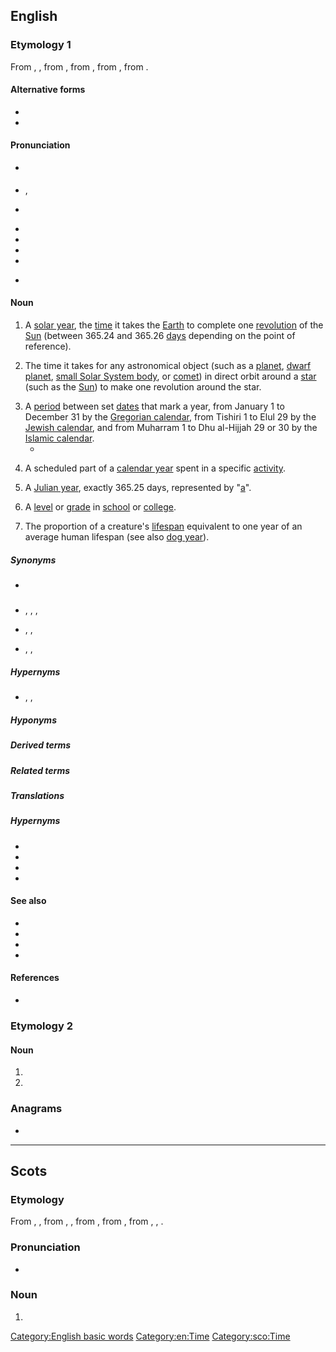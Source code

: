 ==English==

===Etymology 1===
From {{inh|en|enm|yeer}}, {{m|enm|yere}}, from {{inh|en|ang|ġēar||year}}, from {{inh|en|gmw-pro|*jār}}, from {{inh|en|gem-pro|*jērą||year}}, from {{inh|en|ine-pro|*yóh₁r̥|t=year, spring}}.

====Alternative forms====
* {{alter|en|yeah||eye dialect}}
* {{alter|en|yeer|yeere||both obsolete}}

====Pronunciation====
* {{a|RP}} {{IPA|en|/jɪə/}}
* {{a|GenAm}} {{enPR|yîr}}, {{IPA|en|/jɪɹ/}}
* {{a|Wales|other regions}} {{IPA|en|/jɜː/}}
* {{audio|en|En-uk-a year.ogg|Audio (UK)}}
* {{audio|en|en-us-year.ogg|Audio (US)}}
* {{hyphenation|en|year}}
* {{rhymes|en|ɪə(r)}}
* {{rhymes|en|ɜː(r)}} {{qualifier|regional}}

====Noun====
{{en-noun}}

# A [[solar year]], the [[time]] it takes the [[Earth]] to complete one [[revolution]] of the [[Sun]] (between 365.24 and 365.26 [[day]]s depending on the point of reference).
#: {{ux|en|we moved to this town a '''year''' ago;&nbsp; I quit smoking exactly one '''year''' ago}}
# {{lb|en|by extension}} The time it takes for any astronomical object (such as a [[planet]], [[dwarf planet]], [[small Solar System body]], or [[comet]]) in direct orbit around a [[star]] (such as the [[Sun]]) to make one revolution around the star.
#: {{ux|en|Mars goes around the sun once in a Martian '''year''', or 1.88 Earth years.}}
# A [[period]] between set [[date]]s that mark a year, from January 1 to December 31 by the [[Gregorian calendar]], from Tishiri 1 to Elul 29 by the [[Jewish calendar]], and from Muharram 1 to Dhu al-Hijjah 29 or 30 by the [[Islamic calendar]].
#* {{quote-journal|en|date=2013-07-20|volume=408|issue=8845|magazine={{w|The Economist}}
|title=[http://www.economist.com/news/http://www.economist.com/news/business/21582001-army-new-online-courses-scaring-wits-out-traditional-universities-can-they The attack of the MOOCs]
|passage=Dotcom mania was slow in coming to higher education, but now it has the venerable industry firmly in its grip. Since the launch early last '''year''' of Udacity and Coursera, two Silicon Valley start-ups offering free education through MOOCs, massive open online courses, the ivory towers of academia have been shaken to their foundations.}}
#: {{ux|en|A normal '''year''' has 365 full days, but there are 366 days in a leap '''year'''.}}
#: {{ux|en|I was born in the '''year''' 1950.}}
#: {{ux|en|This Chinese '''year''' is the '''year''' of the Rooster.}}
# A scheduled part of a [[calendar year]] spent in a specific [[activity]].
#: {{ux|en|During this school '''year''' I have to get up at 6:30 to catch the bus.}}
# {{lb|en|sciences}} A [[Julian year]], exactly 365.25 days, represented by "[[a]]".
# A [[level]] or [[grade]] in [[school]] or [[college]].
#: {{ux|en|Every second-'''year''' student must select an area of specialization.}}
#: {{ux|en|The exams in '''year''' 12 at high school are the most difficult.}}
# The proportion of a creature's [[lifespan]] equivalent to one year of an average human lifespan (see also [[dog year]]).
#: {{ux|en|Geneticists have created baker's yeast that can live to 800 in yeast '''years'''.}}

=====Synonyms=====
* {{sense|one revolution of the Sun by the Earth}} {{l|en|twelvemonth}}
* {{sense|time to make one revolution by any body}} {{l|en|anomalistic year}}, {{l|en|Gaussian year}}, {{l|en|sidereal year}}, {{l|en|tropical year}}
* {{sense|period between set dates}} {{l|en|calendar year}}, {{l|en|civil year}}, {{l|en|legal year}}
* {{sense|specific uses}} {{l|en|fiscal year}}, {{l|en|liturgical year}}, {{l|en|school year}}

=====Hypernyms=====
* {{l|en|decade}} {{qualifier|10 years}}, {{l|en|century}} {{qualifier|100 years}}, {{l|en|millennium}} {{qualifier|1000 years}}

=====Hyponyms=====
{{col4|en|base year
|birthyear
|calendar year
|civil year
|dog year
|donkey's years
|financial year
|fiscal year
|gap year
|golden years
|last year
|leap year
|legal year
|liturgical year
|lunar year
|school year
|sidereal year
|Sothic year
|solar year
|sunset years
|tax year
|twilight years
|year of our Lord
|year of our Lord Jesus Christ
|yesteryear
}}

=====Derived terms=====
{{der2|en
| 4-plus-billion-year
| all year round
| banner year
| Christmas comes but once a year
| multi-year
| multiyear
| two-year
| yearbook
| year-end
| yearhundred
| yearling
| year-long
| yearly
| year-round
| yearthousand
| yesteryear
| {{sense|1&thinsp;000&thinsp;000-year}} {{l|en|megayear}} ([[Myr]]), [[mega-annum]] ([[Ma]])
| {{sense|1&thinsp;000&thinsp;000&thinsp;000-year}} {{l|en|gigayear}} ([[Gyr]]), [[gigannum]] ([[Ga]])
}}

=====Related terms=====
{{rel4|en|{{l|en|in the year of our Lord}}, {{l|en|in the year of our Lord Jesus Christ}}, {{l|en|on in years}}, {{l|en|the year dot}}, {{l|en|year by year}}
|{{sense|smaller divisions}} ''see'' '''[[month#Related terms|month]]''', '''[[week#Related terms|week]]''', '''[[day#Related terms|day]]''', etc.
|{{sense|{{frac|4}}-year}} {{l|en|quarter}}, {{l|en|quarterly}}, {{l|en|season}}, {{l|en|seasonal}}
|{{sense|{{frac|3}}-year}} {{l|en|triannual}}
|{{sense|{{frac|2}}-year}} {{l|en|biannual}}, {{l|en|semiannual}}, {{l|en|twice-yearly}}
|{{sense|roughly one year}} {{l|en|quasi-annual}}
|{{sense|adj.}} {{l|en|yearly}}, {{l|en|annual}}, {{l|en|per annum}}
|{{sense|2-year}} {{l|en|biennium}}, {{l|en|biennial}}
|{{sense|3-year}} {{l|en|triennium}}, {{l|en|triennial}}, {{l|en|trieterical}}
|{{sense|4-year}} {{l|en|quadrennium}}, {{l|en|quadrennial}}
|{{sense|5-year}} {{l|en|quinquennium}}, {{l|en|quinquenniad}}, {{l|en|quintennium}}, {{l|en|quinquennial}}, {{l|en|quintennial}}
|{{sense|6-year}} {{l|en|sexennium}}, {{l|en|sexennial}}
|{{sense|7-year}} {{l|en|septennium}}, {{l|en|septennial}}, {{l|en|septennary}}, {{l|en|septenniad}}, {{l|en|septenary}}, {{l|en|septenarian}}, {{l|en|septennian}}, {{l|en|septennual}}
|{{sense|8-year}} {{l|en|octennium}}, {{l|en|octaeteris}}, {{l|en|octennial}}, {{l|en|octaeteric}}
|{{sense|9-year}} {{l|en|novennium}}, {{l|en|novennial}}, {{l|en|enneaeteric}}, {{l|en|enneatic}}
|{{sense|10-year}} {{l|en|decade}}, {{l|en|decennium}}, {{l|en|decadal}}, {{l|en|decennial}}
|{{sense|17-year}} {{l|en|septendecennial}}
|{{sense|19-year}} {{l|en|enneadecaeteris}}
|{{sense|20-year}} {{l|en|vicennium}}, {{l|en|vicennial}}
|{{sense|30-year}} {{l|en|tricennium}}, {{l|en|tricennial}}
|{{sense|100-year}} {{l|en|century}}, {{l|en|yearhundred}}, {{l|en|centennial}}, {{l|en|centenary}}, {{l|en|centuried}}
|{{sense|200-year}} {{l|en|bicentennial}}, {{l|en|bicentenary}}
|{{sense|300-year}} {{l|en|tricentennial}}, {{l|en|tricentenary}} [[tercentennial]], [[tercentenary]]
|{{sense|1000-year}} {{l|en|millennium}}, {{l|en|kiloyear}} ([[kyr]]), [[yearthousand]], [[millennial]]
|{{sense|3000-year}} {{l|en|termillenary}}
}}

=====Translations=====
{{multitrans|data=
{{trans-top|time it takes for the Earth to complete one revolution around the Sun}}
* Abkhaz: {{tt|ab|ашқәс}}
* Adyghe: {{tt|ady|гъэ}}, {{tt|ady|илъэс}}
* Afrikaans: {{tt+|af|jaar}}
* Akkadian: {{tt|akk|𒈬|f|tr=šattu|sc=Xsux}}
* Albanian: {{tt+|sq|vit|m}}
* Amharic: {{tt|am|አመት|f|sc=Ethi}}
* Antillean Creole: {{tt|gcf|lanné}}
* Arabic: {{tt|ar|عَام}} (plural: {{tt|ar|أَعْوَام|p}}), {{tt+|ar|سَنَة|f}} (plural: {{tt|ar|سَنَوَات|p}})
*: Egyptian Arabic: {{tt|arz|سنة|f|tr=sana|sc=Arab}}
* Aragonese: {{tt+|an|año}}
* Aramaic:
*: Hebrew: {{tt|arc|שנתא|f|tr=šantā’|sc=Hebr}}
*: Syriac: {{tt|arc|ܫܢܬܐ|f|tr=šantā’|sc=Syrc}}
* Armenian: {{tt+|hy|տարի}}
* Aromanian: {{tt+|rup|an}}
* Assamese: {{tt|as|বছৰ}}, {{tt|as|চন}} {{q|in dates}}
* Asturian: {{tt+|ast|añu}}
* Avar: {{tt|av|сон}}, {{tt|av|лъагӏел}}
* Aymara: {{tt+|ay|mara}}
* Azerbaijani: {{tt+|az|il}}
* Baluchi: {{tt|bal|سال|tr=sál}}
* Bashkir: {{tt|ba|йыл}}
* Basque: {{tt+|eu|urte}}
* Belarusian: {{tt+|be|год|m}}, {{tt|be|лет}} {{q|genitive plural}}, {{tt|be|рок|m}} {{qualifier|rare}}
* Bengali: {{tt|bn|সাল|tr=sal|sc=Beng}}, {{tt|bn|বছর|sc=Beng}}, {{tt|bn|সন|tr=sôn|sc=Beng}}
* Bole: {{tt|bol|soni}}
* Breton: {{tt+|br|bloaz|m}}, {{tt+|br|bloavezh|m}}
* Bulgarian: {{tt|bg|годи́на|f}}
* Burmese: {{tt+|my|နှစ်|sc=Mymr}}
* Buryat: {{tt|bua|жэл}}
* Catalan: {{tt+|ca|any|m}}
* Cebuano: {{tt|ceb|tuig}}
* Central Dusun: {{tt|dtp|toun}}
* Chamicuro: {{tt|ccc|wata}}
* Chechen: {{tt|ce|шо}}
* Cherokee: {{tt|chr|ᏑᏕᏘᏴᏓ}}
* Chichewa: {{tt|ny|chaka}}
* Chickasaw: {{tt|cic|afammi}}
* Chinese:
*: Cantonese: {{tt+|yue|年|tr=nin4}}
*: Dungan: {{tt|dng|нян}}
*: Gan: {{tt|gan|年|tr=nyien4}}
*: Hakka: {{tt|hak|年|tr=ngièn / ngiàn}} {{qualifier|Sixian}}, {{tt|hak|年|tr=ngian2}} {{qualifier|Meixian}}
*: Jin: {{tt|cjy|年|tr=nie1}}
*: Mandarin: {{tt+|cmn|年|tr=nián}}, {{qualifier|colloquial}} {{tt+|cmn|年頭}}, {{tt+|cmn|年头|tr=niántóu}}
*: Min Bei: {{tt|mnp|年|tr=nîng}}
*: Min Dong: {{tt|cdo|年|tr=nièng}}
*: Min Nan: {{tt+|nan|年|tr=nî / liân}}
*: Wu: {{tt|wuu|年|tr=nyi}}
*: Xiang: {{tt|hsn|年|tr=nyienn2}}
* Chukchi: {{tt|ckt|гивин|tr=givin}}
* Chuvash: {{tt|cv|ҫул}}
* Cornish: {{tt|kw|bledhen|f}}
* Crimean Tatar: {{tt|crh|yıl}}, {{tt|crh|sene}}
* Czech: {{tt+|cs|rok|m}}
* Dalmatian: {{tt|dlm|jan|m}}, {{tt|dlm|yan|m}}, {{tt|dlm|jain|m}}, {{tt|dlm|yain|m}}
* Danish: {{tt+|da|år}}
* Dargwa: {{tt|dar|дус}}
* Dutch: {{tt+|nl|jaar|n}}
* Eastern Cham: {{tt|cjm|ꨔꨭꩆ}}, {{tt|cjm|thun}}
* Egyptian: {{t-egy|rnpt|h=M4-t:Z1}}
* Emilian: {{tt|egl|an|m}}, {{tt|egl|ân|m}}
* Erzya: {{tt|myv|ие}}
* Esperanto: {{tt+|eo|jaro}}
* Estonian: {{tt+|et|aasta}}
* Etruscan: {{tt|ett|𐌀𐌅𐌉𐌋}}
* Ewe: {{tt|ee|eƒe}}
* Extremaduran: {{tt|ext|añu}}
* Faroese: {{tt|fo|ár|n}}
* Finnish: {{tt+|fi|vuosi}}
* French: {{tt+|fr|année|f}}, {{tt+|fr|an|m}}
* Friulian: {{tt|fur|an|m}}
* Galician: {{tt+|gl|ano}}
* Gallo: {{tt|roa-gal|anné}}
* Georgian: {{tt+|ka|წელი}}, {{tt|ka|წელიწადი}}
* German: {{tt+|de|Jahr|n}}
*: Alemannic German: {{tt|gsw|Jahr|n}}, {{tt|gsw|Johr|n}}
*: Sathmar Swabian: {{tt|gmw-stm|Johr}}
*: Swabian German: {{tt|swg|Johr}}
* Gothic: {{tt|got|𐌾𐌴𐍂|n}}
* Greek: {{tt+|el|χρόνος|m}}
*: Ancient: {{tt|grc|ἔτος|n}}, {{q|Poetic}} {{tt|grc|λυκάβας|m}}
* Guerrero Amuzgo: {{tt|amu|chu}}
* Gujarati: {{tt|gu|વર્ષ}}
* Haitian Creole: {{tt|ht|lane}}
* Harsusi: {{tt|hss|senet}}
* Hausa: {{tt+|ha|shekara}}
* Hawaiian: {{tt|haw|makahiki}}
* Hebrew: {{tt+|he|שָׁנָה|f|tr=shaná}}
* Hindi: {{tt+|hi|साल|m}}, {{tt+|hi|वर्ष|m}}, {{tt+|hi|सन|m}} {{qualifier|in dates}}, {{tt+|hi|संवत्सर|m}}, {{tt+|hi|वत्सर|m}}, {{tt+|hi|काल|m}}
* Hungarian: {{tt+|hu|év}}
* Hunsrik: {{tt|hrx|Joher|n}}
* Icelandic: {{tt+|is|ár}}
* Ido: {{tt+|io|yaro}}
* Indonesian: {{tt+|id|tahun}}
* Ingrian: {{tt|izh|vooz}}
* Ingush: {{tt|inh|шу}}
* Interlingua: {{tt+|ia|anno}}
* Interlingue: {{tt|ie|annu}}
* Inuktitut: {{tt|iu|ᐊᕐᕌᒍ|sc=Cans}}
* Irish: {{tt+|ga|bliain|f}}
* Isthmus Zapotec: {{tt|zai|iza}}
* Istro-Romanian: {{tt|ruo|ån}}
* Italian: {{tt+|it|anno|m}}
* Japanese: {{tt+|ja|年|tr=[[ねん]], nen; [[とし]], toshi}}
* Javanese: {{tt+|jv|taun}}
* Kalmyk: {{tt|xal|җил}}
* Karakhanid: {{tt|xqa|يِلْ|tr=yïl}}
* Karelian: {{tt|krl|vuozi}}
* Kashubian: {{tt|csb|rok|m}}
* Kazakh: {{tt+|kk|жыл}}
* Ket: {{tt|ket|сыы}}
* Khasi: {{tt|kha|snem}}
* Khmer: {{tt+|km|ឆ្នាំ|tr=chnŭm|sc=Khmr}}
* Komi-Permyak: {{tt|koi|во}}
* Korean: {{tt+|ko|년}} ({{tt+|ko|年}}), {{tt+|ko|연}} ({{tt+|ko|年}}), {{tt+|ko|해}}
* Kuna: {{tt|cuk|birga}}
* Kurdish:
*: Kurmanji: {{tt+|kmr|sal|f}}
*: Sorani: {{tt|ckb|ساڵ}}
* Kyrgyz: {{tt+|ky|жыл|sc=Cyrl}}
* Ladin: {{tt|lld|ann|m}}
* Ladino: {{tt|lad|anyada|f|sc=Latn}}
* Lakota: {{tt|lkt|ómakȟa}}
* Laboya: {{tt|lmy|dau}}
* Lao: {{tt+|lo|ປີ}}
* Latgalian: {{tt|ltg|gods|m}}
* Latin: {{tt+|la|annus|m}}
* Latvian: {{tt+|lv|gads|m}}
{{trans-mid}}
* Limburgish: {{tt+|li|jaor}}
* Lithuanian: {{tt+|lt|metai|p}}
* Livonian: {{tt|liv|āigast}}
* Lombard: {{tt|lmo|ann|m}}
* Low German: {{tt+|nds|Johr}}
* Luxembourgish: {{tt+|lb|Joer|n}}
* Lü: {{tt|khb|ᦔᦲ|sc=Talu}}, {{tt|khb|ᨸᩦ|sc=Lana}}
* Macedonian: {{tt|mk|година|f}}
* Malay: {{tt+|ms|tahun}}, {{tt|ms|sanah}}, {{tt|ms|warsa}}
* Malayalam: {{tt+|ml|കൊല്ലം|sc=Mlym}}, {{tt|ml|വര്‍ഷം|sc=Mlym}}
* Maltese: {{tt+|mt|sena|f}}
* Manchu: {{tt|mnc|ᠠᠨᡳᠶᠠ}}
* Manx: {{tt|gv|blein|f}}
* Maori: {{tt+|mi|tau}}
* Marathi: {{tt|mr|वर्ष}}
* Megleno-Romanian: {{tt|ruq|an}}
* Moksha: {{tt|mdf|киза}}
* Mongolian: {{tt+|mn|жил}}
* Mwani: {{tt|wmw|mwaka}}
* Mòcheno: {{tt|mhn|jor|n}}
* Nahuatl: {{tt+|nah|xihuitl}}
* Navajo: {{tt|nv|nááhai}}, {{tt|nv|yihah}}
* Nganasan: {{tt|nio|хӱо}}
* Norman: {{tt|nrf|aun}}, {{tt|nrf|an|m}}, {{tt|nrf|annaée|f}} {{qualifier|continental Normandy}}, {{tt|nrf|année|f}} {{qualifier|Jersey, Sark}}, {{tt|nrf|onnaïe|f}} {{qualifier|Guernsey}}
* North Frisian:
*: Föhr-Amrum: {{tt|frr|juar|n}}
*: Helgoland: {{tt|frr|Djooar|n}}
*: Mooring: {{tt|frr|iir|n}}
* Northern Sami: {{tt|se|jahki}}
* Northern Thai: {{t-needed|nod}}
* Norwegian:
*: Bokmål: {{tt+|no|år|n}}
*: Nynorsk: {{tt|nn|år|n}}
* Occitan: {{tt+|oc|annada}}, {{tt+|oc|an|m}}
* Old Church Slavonic:
*: Cyrillic: {{tt|cu|годъ|m}}, {{tt|cu|рокъ|m}}, {{tt|cu|лѣто|n}}
* Old East Slavic: {{tt|orv|рокъ|m}}, {{tt|orv|годъ|m}}, {{tt|orv|лѣто|n}}
* Old English: {{tt|ang|ġēar|n}}
* Old Saxon: {{tt|osx|gēr}}, {{tt|osx|jār}}
* Oriya: {{tt+|or|ବର୍ଷ}}
* Ossetian: {{tt|os|аз}}
* Ottoman Turkish: {{tt|ota|ییل|tr=yıl|sc=ota-Arab}}
* Pa'o Karen: {{tt|blk|နေင်ႏ}}
* Papiamentu: {{tt|pap|aña}}
* Pashto: {{tt+|ps|کال|m|tr=kāl|sc=ps-Arab}}
* Persian: {{tt+|fa|سال|tr=sâl}}
* Pipil: {{tt|ppl|shiwit}}
* Plautdietsch: {{tt|pdt|Joa|n}}
* Polish: {{tt+|pl|rok|m-in}}
* Portuguese: {{tt+|pt|ano|m}}
* Pumpokol: {{tt|xpm|c'iku}}
* Quechua: {{tt+|qu|wata}}
* Romagnol: {{t-check|rgn|ân}}
* Romani: {{tt|rom|bersh}}
* Romanian: {{tt+|ro|an|m}}
* Romansch: {{tt|rm|onn}}
* Russian: {{tt+|ru|год|m}}, {{tt+|ru|лет}} {gen. pl.}, {{tt+|ru|ле́то|n}} {{qualifier|poetic or with certain numerals and cases}}, {{tt+|ru|годи́на|f}} {{qualifier|poetic}}
* Rusyn: {{tt|rue|рук|m}}
* Rutul: {{tt|rut|сен}}
* S'gaw Karen: {{tt|ksw|နံၣ်}}
* Samogitian: {{tt|sgs|metā}}
* Sanskrit: {{tt+|sa|वर्ष|m|n}}
* Sardinian: {{tt|sc|annu|m}}
* Scots: {{tt|sco|year}}
* Scottish Gaelic: {{tt|gd|bliadhna}}
* Serbo-Croatian:
*: Cyrillic: {{tt|sh|го̏дина|f}}, {{tt|sh|ле̏то|n}} {{q|archaic}}
*: Roman: {{tt+|sh|gȍdina|f}}, {{tt+|sh|lȅto|n}} {{q|archaic}}
* Shan: {{tt+|shn|ပီ}}
* Sicilian: {{tt+|scn|annu|m}}
* Sinhalese: {{tt|si|අවුරුද්‍ද|sc=Sinh}}
* Skolt Sami: {{tt|sms|eeˊǩǩ}}
* Slovak: {{tt+|sk|rok|m}}
* Slovene: {{tt+|sl|lẹ́to|n}}
* Somali: {{tt+|so|sanad}}
* Sorbian:
*: Lower Sorbian: {{tt|dsb|lěto|n}}
*: Upper Sorbian: {{tt+|hsb|lěto|n}}
* Sotho: {{tt+|st|selemo}}
* Spanish: {{tt+|es|año|m}}
* Sundanese: {{tt|su|taun}}, {{tt|su|warsih}}
* Swahili: {{tt+|sw|mwaka}}
* Swedish: {{tt+|sv|år}}
* Sylheti: {{tt|syl|ꠛꠍꠞ}}
* Tagalog: {{tt+|tl|taon}}
* Tajik: {{tt+|tg|сол}}
* Talysh:
*: Asalemi: {{tt|tly|سال|tr=sâl|sc=fa-Arab}}
* Tamil: {{tt+|ta|வருடம்}}, {{tt|ta|வஷம்}}, {{tt+|ta|ஆண்டு}}
* Tat: {{tt|ttt|сал}}
* Tatar: {{tt+|tt|ел}}
* Telugu: {{tt+|te|సంవత్సరము}}
* Temiar: {{tt|tea|tahun}}
* Tetum: {{tt|tet|tinan}}
* Thai: {{tt+|th|ปี}}
* Tibetan: {{tt|bo|ལོ}}
* Tigrinya: {{tt|ti|ዓመት|sc=Ethi}}
* Tocharian B: {{tt|txb|pikul}}
* Tok Pisin: {{tt+|tpi|yia}}
* Tundra Nenets: {{tt|yrk|по}}
* Turkish: {{tt+|tr|yıl}}, {{tt+|tr|sene}}
* Turkmen: {{tt|tk|ýyl}}
* Tuvan: {{tt|tyv|чыл}}, {{tt|tyv|хар}}
* Udi: {{tt|udi|усен|sc=Cyrl}}
* Udmurt: {{tt|udm|ар}}
* Ugaritic: {{tt|uga|𐎌𐎐𐎚}}
* Ukrainian: {{tt+|uk|рік|m}}
* Urdu: {{tt|ur|سال|m|tr=sāl}}, {{tt|ur|ورش|tr=varṣ}}
* Uyghur: {{tt|ug|يىل}}
*: Cyrillic: {{tt|ug|жил}}
* Uzbek: {{tt+|uz|yil}}
* Venetian: {{tt+|vec|ano}}, {{tt+|vec|an}}
* Veps: {{tt|vep|voz'}}
* Vietnamese: {{tt+|vi|năm}}
* Vilamovian: {{tt|wym|jür|n}}
* Volapük: {{tt+|vo|yel}}
* Votic: {{tt|vot|voosi}}
* Võro: {{tt|vro|aastak}}
* Warlpiri: {{tt|wbp|wanta}}
* Welsh: {{tt+|cy|blwyddyn}}
* West Frisian: {{tt+|fy|jier|n}}
* White Hmong: {{tt|mww|xyoo}}
* Yagnobi: {{tt|yai|сол}}
* Yakut: {{tt|sah|сыл}}
* Yiddish: {{tt+|yi|יאָר|n}}
* Yoruba: {{tt|yo|ọdún}}
* Zealandic: {{tt|zea|jaer|n}}
* Zhuang: {{tt|za|bi}}
* Zulu: {{tt+|zu|unyaka|c3|c4}}
* ǃXóõ: {{tt|nmn|kúli}}
{{trans-bottom}}

{{trans-top|time it takes for any planetary body to make one revolution around another body}}
* Bashkir: {{tt|ba|йыл}}
* Basque: {{tt+|eu|urte}}
* Dutch: {{tt+|nl|jaar|n}}
* Estonian: {{tt+|et|aasta}}
* Faroese: {{tt|fo|ár|n}}
* Finnish: {{tt+|fi|vuosi}}, {{tt|fi|kiertoaika}}
* Galician: {{tt+|gl|ano|m}}
* German: {{tt+|de|Jahr|n}}
* Greek: {{tt+|el|χρόνος|m}}, {{tt+|el|έτος|n}}
* Hindi: {{tt+|hi|साल|m}}
* Hungarian: {{tt+|hu|év}}
* Italian: {{tt+|it|anno|m}}
{{trans-mid}}
* Kurdish:
*: Sorani: {{tt|ckb|ساڵ}}
* Ladino: {{tt|lad|anyada|f|sc=Latn}}
* Macedonian: {{tt|mk|година|f}}
* Malay: {{tt+|ms|tahun}}
* Maltese: {{tt+|mt|sena}}
* Portuguese: {{tt+|pt|ano|m}}
* Russian: {{tt+|ru|год|m}}
* Spanish: {{tt+|es|año|m}}
* Thai: {{tt+|th|ปี}}
* Ukrainian: {{tt+|uk|рік|m}}
{{trans-bottom}}

{{trans-top|a period between set dates that mark a year}}
* Akan: {{tt|ak|afe}}
* Bashkir: {{tt|ba|йыл}}
* Chechen: {{tt|ce|шо}}
* Chickasaw: {{tt|cic|afammi}}
* Chinese:
*: Mandarin: {{tt+|cmn|年度|sc=Hani}}
* Czech: {{tt+|cs|rok|m}}
* Dutch: {{tt+|nl|jaar|n}}
* Estonian: {{tt+|et|aasta}}, {{tt|et|kalendriaasta}}
* Ewe: {{tt|ee|eƒe}}
* Faroese: {{tt|fo|ár|n}}
* Finnish: {{tt+|fi|vuosi}}, {{tt+|fi|kalenterivuosi}}
* French: {{tt+|fr|an|m}}, {{tt+|fr|année|f}}
* German: {{tt+|de|Jahr|n}}
* Greek: {{tt+|el|χρόνος|m}}, {{tt+|el|έτος|n}}
* Hindi: {{tt+|hi|संवत्सर|m}}, {{tt+|hi|वत्सर|m}}, {{tt+|hi|काल|m}}
* Hungarian: {{tt+|hu|év}}
* Indonesian: {{tt+|id|tahun}}
* Italian: {{tt+|it|anno|m}}
* Karakhanid: {{tt|xqa|يِلْ|tr=yïl}}
* Kurdish:
*: Sorani: {{tt|ckb|ساڵ}}
* Ladino: {{tt|lad|anyada|f|sc=Latn}}
{{trans-mid}}
* Macedonian: {{tt|mk|година|f}}
* Malay: {{tt+|ms|tahun}}
* Maltese: {{tt+|mt|sena}}
* Ngazidja Comorian: {{tt|zdj|mwaha|c3|c4}}
* Old Turkic: {{tt|otk|𐰘𐰃𐰞|ts=yïl}}
* Ottoman Turkish: {{tt|ota|ییل|tr=yïl}}
* Pashto: {{tt+|ps|کال|m|tr=kāl|sc=ps-Arab}}
* Plautdietsch: {{tt|pdt|Joa|n}}
* Portuguese: {{tt+|pt|ano|m}}
* Russian: {{tt+|ru|год|m}}
* Semai: {{tt|sea|tahut}}
* Spanish: {{tt+|es|año|m}}
* Sundanese: {{tt|su|warsih}}
* Telugu: {{tt+|te|సంవత్సరము|sc=Telu}}, {{tt+|te|ఏడాది|sc=Telu}}
* Thai: {{tt+|th|ปี}}
* Turkish: {{tt+|tr|yıl}}
* Ukrainian: {{tt+|uk|рік|m}}
* Urdu: {{tt|ur|سن}}
* Zulu: {{tt+|zu|unyaka|c3|c4}}
{{trans-bottom}}

{{trans-top|a scheduled part of a calendar year spent in a specific activity}}
* Bashkir: {{tt|ba|йыл}}
* Dutch: {{tt+|nl|jaar|n}}
* Finnish: {{tt+|fi|vuosi}}
* Greek: {{tt+|el|χρόνος|m}}, {{tt+|el|έτος|n}}
* Hindi: {{tt+|hi|संवत्सर|m}}, {{tt+|hi|वत्सर|m}}
* Indonesian: {{tt+|id|tahun}}
* Italian: {{tt+|it|anno|m}}
* Kurdish:
*: Sorani: {{tt|ckb|ساڵ}}
{{trans-mid}}
* Malay: {{tt+|ms|tahun}}
* Portuguese: {{tt+|pt|ano|m}}
* Russian: {{tt+|ru|год|m}}
* Swahili: {{tt+|sw|mwaka}}
* Telugu: {{tt+|te|సంవత్సరము|sc=Telu}}
* Ukrainian: {{tt+|uk|рік|m}}
{{trans-bottom}}

{{trans-top|a Julian year}}
* Bashkir: {{tt|ba|йыл}}, {{tt|ba|йәш}} {{qualifier|of human age}}
* Chickasaw: {{tt|cic|afammi}}
* Dutch: {{tt+|nl|jaar|n}}
* Faroese: {{tt|fo|ár|n}}
* Finnish: {{tt+|fi|vuosi}}
* Hindi: {{tt+|hi|साल|m}}, {{tt+|hi|काल|m}}
* Italian: {{tt+|it|anno|m}}
* Kurdish:
*: Sorani: {{tt|ckb|ساڵ}}
* Ladino: {{tt|lad|anyada|f|sc=Latn}}
{{trans-mid}}
* Macedonian: {{tt|mk|година|f}}
* Malay: {{tt+|ms|tahun}}
* Pashto: {{tt+|ps|کال|m|tr=kāl|sc=ps-Arab}}
* Portuguese: {{tt+|pt|ano|m}}
* Russian: {{tt+|ru|год|m}}
* Spanish: {{tt+|es|año|m}}
* Sundanese: {{tt|su|warsih}}
* Ukrainian: {{tt+|uk|рік|m}}
{{trans-bottom}}

{{trans-top|a level or grade at school or college}}
* Arabic: {{tt+|ar|صَفّ|m}}
* Belarusian: {{tt|be|клас|m}}, {{tt|be|курс|m}} {{qualifier|at college or university}}
* Chinese:
*: Mandarin: {{tt+|cmn|年級|sc=Hani}}, {{tt+|cmn|年级|tr=niánjí|sc=Hani}}, {{qualifier|academic year}} {{tt+|cmn|學年|sc=Hani}}, {{tt+|cmn|学年|tr=xuénián|sc=Hani}}
* Czech: {{tt+|cs|ročník|m}}
* Dutch: {{tt+|nl|jaar|n}}
* Ewe: {{tt|ee|eƒe}}
* Finnish: {{tt+|fi|luokka}}
* French: {{tt+|fr|année|f}}
* German: {{tt+|de|Jahr|m}}, {{tt+|de|Studienjahr|n}}
* Hindi: {{tt+|hi|साल|m}}
* Hungarian: {{tt+|hu|év}}, {{tt+|hu|évfolyam}}
* Indonesian: {{tt+|id|tahun}}
* Italian: {{tt+|it|anno|m}}
* Japanese: {{tt+|ja|学年|tr=がくねん, gakunen|sc=Jpan}}
{{trans-mid}}
* Korean: {{tt+|ko|학년}} ({{tt+|ko|學年}})
* Kurdish:
*: Sorani: {{tt|ckb|ساڵ}}, {{tt|ckb|پۆل}}
* Macedonian: {{tt|mk|година|f}}, {{tt|mk|одделение|n}} {{q|primary education}}
* Malay: {{tt+|ms|tahun}}
* Maltese: {{tt+|mt|sena}}
* Norman: {{tt|nrf|année|f}}
* Portuguese: {{tt+|pt|ano|m}}, {{tt+|pt|série|f}}
* Russian: {{tt+|ru|класс|m}} {{q|school}}, {{tt+|ru|курс|m}} {{q|college or university}}
* Semai: {{tt|sea|tahut}}
* Serbo-Croatian:
*: Cyrillic: {{tt|sh|разред|m}}, {{tt|sh|година|f}}
*: Roman: {{tt+|sh|razred|m}}, {{tt+|sh|godina|f}}
* Spanish: {{tt+|es|año|m}}, {{tt+|es|grado|m}}
* Thai: {{tt+|th|ปี}}
* Ukrainian: {{tt|uk|клас|m}} {{q|school}}, {{tt|uk|курс|m}} {{q|college or university}}
{{trans-bottom}}

{{checktrans-top}}
* Hmong Don: {{t-check|hmf|xyoo}}<!-- was in the "time it takes for the Earth to complete one revolution of the Sun" section-->
{{trans-mid}}
{{trans-bottom}}
}}

=====Hypernyms=====
* {{l|en|time}}
* {{l|en|day}}
* {{l|en|week}}
* {{l|en|month}}

====See also====
* {{l|en|calendar}}
* {{list:Gregorian calendar months/en}}
* {{list:Hebrew calendar months/en}}
* {{list:Islamic calendar months/en}}

====References====
* {{pedia}}

===Etymology 2===

====Noun====
{{head|en|noun}}

# {{pronunciation spelling of|en|here}}
# {{pronunciation spelling of|en|hear}}

===Anagrams===
* {{anagrams|en|a=aery|Arey|Ayer|Ayre|Raye|Reay|Yare|aery|ayre|eyra|y'are|yare}}

[[Category:English basic words]]
[[Category:en:Time]]

----

==Scots==

===Etymology===
From {{inh|sco|enm|yeer}}, {{m|enm|yere}}, from {{inh|sco|ang|ġēr}}, {{m|ang|ġēar||year}}, from {{inh|sco|gmw-pro|*jār}}, from {{inh|sco|gem-pro|*jērą||year}}, from {{inh|sco|ine-pro|*yōro-}}, {{m|ine-pro|*yeh₁ro-||year, spring}}, {{m|ine-pro|*yeh₁-}}.

===Pronunciation===
* {{IPA|sco|[(j)iːr]}}

===Noun===
{{sco-noun|year}}

# {{l|en|year}}

[[Category:sco:Time]]